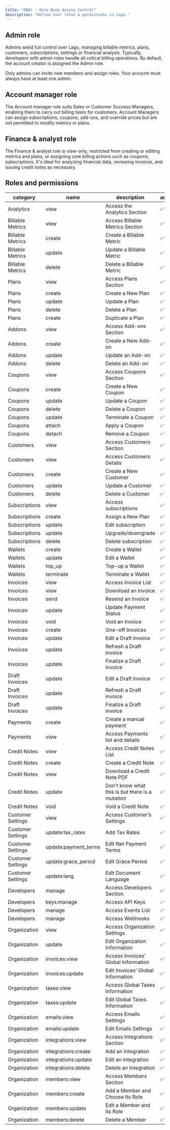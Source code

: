 ```yaml
---
title: "RBAC - Role Base Access Control"
description: "Define user roles & permissions in Lago."
---
```


## Admin role

Admins wield full control over Lago, managing billable metrics, plans, customers, subscriptions, settings or financial analysis.
Typically, developers with admin roles handle all critical billing operations. By default, the account creator is assigned the Admin role.

<Info>
  Only admins can invite new members and assign roles. Your account must always
  have at least one admin.
</Info>

## Account manager role

The Account manager role suits Sales or Customer Success Managers, enabling them to carry out billing tasks for customers.
Account Managers can assign subscriptions, coupons, add-ons, and override prices but are not permitted to modify metrics or plans.

## Finance & analyst role

The Finance & analyst role is view-only, restricted from creating or editing metrics and plans, or assigning core billing actions such as coupons,
subscriptions. It's ideal for analyzing financial data, reviewing invoices, and issuing credit notes as necessary.

## Roles and permissions

| category          | name                 | description                                     | admin | manager | finance |
| ----------------- | -------------------- | ----------------------------------------------- | ----- | ------- | ------- |
| Analytics         | view                 | Access the Analytics Section                    | ✅    | ❌      | ✅      |
| Billable Metrics  | view                 | Access Billable Metrics Section                 | ✅    | ❌      | ❌      |
| Billable Metrics  | create               | Create a Billable Metric                        | ✅    | ❌      | ❌      |
| Billable Metrics  | update               | Update a Billable Metric                        | ✅    | ❌      | ❌      |
| Billable Metrics  | delete               | Delete a Billable Metric                        | ✅    | ❌      | ❌      |
| Plans             | view                 | Access Plans Section                            | ✅    | ✅      | ✅      |
| Plans             | create               | Create a New Plan                               | ✅    | ❌      | ❌      |
| Plans             | update               | Update a Plan                                   | ✅    | ❌      | ❌      |
| Plans             | delete               | Delete a Plan                                   | ✅    | ❌      | ❌      |
| Plans             | create               | Duplicate a Plan                                | ✅    | ❌      | ❌      |
| Addons            | view                 | Access Add-ons Section                          | ✅    | ✅      | ✅      |
| Addons            | create               | Create a New Add-on                             | ✅    | ❌      | ❌      |
| Addons            | update               | Update an Add-on                                | ✅    | ❌      | ❌      |
| Addons            | delete               | Delete an Add-on                                | ✅    | ❌      | ❌      |
| Coupons           | view                 | Access Coupons Section                          | ✅    | ✅      | ✅      |
| Coupons           | create               | Create a New Coupon                             | ✅    | ❌      | ❌      |
| Coupons           | update               | Update a Coupon                                 | ✅    | ❌      | ❌      |
| Coupons           | delete               | Delete a Coupon                                 | ✅    | ❌      | ❌      |
| Coupons           | update               | Terminate a Coupon                              | ✅    | ❌      | ❌      |
| Coupons           | attach               | Apply a Coupon                                  | ✅    | ✅      | ❌      |
| Coupons           | detach               | Remove a Coupon                                 | ✅    | ✅      | ❌      |
| Customers         | view                 | Access Customers Section                        | ✅    | ✅      | ✅      |
| Customers         | view                 | Access Customers Details                        | ✅    | ✅      | ✅      |
| Customers         | create               | Create a New Customer                           | ✅    | ✅      | ❌      |
| Customers         | update               | Update a Customer                               | ✅    | ✅      | ❌      |
| Customers         | delete               | Delete a Customer                               | ✅    | ✅      | ❌      |
| Subscriptions     | view                 | Access subscriptions                            | ✅    | ✅      | ✅      |
| Subscriptions     | create               | Assign a New Plan                               | ✅    | ✅      | ❌      |
| Subscriptions     | update               | Edit subscription                               | ✅    | ✅      | ❌      |
| Subscriptions     | update               | Upgrade/downgrade                               | ✅    | ✅      | ❌      |
| Subscriptions     | delete               | Delete subscription                             | ✅    | ✅      | ❌      |
| Wallets           | create               | Create a Wallet                                 | ✅    | ✅      | ❌      |
| Wallets           | update               | Edit a Wallet                                   | ✅    | ✅      | ❌      |
| Wallets           | top_up               | Top-up a Wallet                                 | ✅    | ✅      | ❌      |
| Wallets           | terminate            | Terminate a Wallet                              | ✅    | ✅      | ❌      |
| Invoices          | view                 | Access Invoice List                             | ✅    | ✅      | ✅      |
| Invoices          | view                 | Download an Invoice                             | ✅    | ✅      | ✅      |
| Invoices          | send                 | Resend an Invoice                               | ✅    | ✅      | ✅      |
| Invoices          | update               | Update Payment Status                           | ✅    | ✅      | ✅      |
| Invoices          | void                 | Void an Invoice                                 | ✅    | ✅      | ✅      |
| Invoices          | create               | One-off Invoices                                | ✅    | ✅      | ✅      |
| Invoices          | update               | Edit a Draft Invoice                            | ✅    | ✅      | ✅      |
| Invoices          | update               | Refresh a Draft invoice                         | ✅    | ✅      | ✅      |
| Invoices          | update               | Finalize a Draft invoice                        | ✅    | ✅      | ✅      |
| Draft Invoices    | update               | Edit a Draft Invoice                            | ✅    | ✅      | ✅      |
| Draft Invoices    | update               | Refresh a Draft invoice                         | ✅    | ✅      | ✅      |
| Draft Invoices    | update               | Finalize a Draft invoice                        | ✅    | ✅      | ✅      |
| Payments          | create               | Create a manual payment                         | ✅    | ✅      | ✅      |
| Payments          | view                 | Access Payments list and details                | ✅    | ✅      | ✅      |
| Credit Notes      | view                 | Access Credit Notes List                        | ✅    | ✅      | ✅      |
| Credit Notes      | create               | Create a Credit Note                            | ✅    | ✅      | ✅      |
| Credit Notes      | view                 | Download a Credit Note PDF                      | ✅    | ✅      | ✅      |
| Credit Notes      | update               | Don't know what this is but there is a mutation | ✅    | ✅      | ✅      |
| Credit Notes      | void                 | Void a Credit Note                              | ✅    | ✅      | ✅      |
| Customer Settings | view                 | Access Customer’s Settings                      | ✅    | ✅      | ✅      |
| Customer Settings | update:tax_rates     | Add Tax Rates                                   | ✅    | ✅      | ✅      |
| Customer Settings | update:payment_terms | Edit Net Payment Terms                          | ✅    | ✅      | ✅      |
| Customer Settings | update:grace_period  | Edit Grace Period                               | ✅    | ✅      | ✅      |
| Customer Settings | update:lang          | Edit Document Language                          | ✅    | ✅      | ✅      |
| Developers        | manage               | Access Developers Section                       | ✅    | ❌      | ❌      |
| Developers        | keys:manage          | Access API Keys                                 | ✅    | ❌      | ❌      |
| Developers        | manage               | Access Events List                              | ✅    | ❌      | ❌      |
| Developers        | manage               | Access Webhooks                                 | ✅    | ❌      | ❌      |
| Organization      | view                 | Access Organization Settings                    | ✅    | ❌      | ✅      |
| Organization      | update               | Edit Organization Information                   | ✅    | ❌      | ✅      |
| Organization      | invoices:view        | Access Invoices’ Global Information             | ✅    | ❌      | ✅      |
| Organization      | invoices:update      | Edit Invoices’ Global Information               | ✅    | ❌      | ✅      |
| Organization      | taxes:view           | Access Global Taxes Information                 | ✅    | ❌      | ❌      |
| Organization      | taxes:update         | Edit Global Taxes Information                   | ✅    | ❌      | ❌      |
| Organization      | emails:view          | Access Emails Settings                          | ✅    | ❌      | ❌      |
| Organization      | emails:update        | Edit Emails Settings                            | ✅    | ❌      | ❌      |
| Organization      | integrations:view    | Access Integrations Section                     | ✅    | ❌      | ✅      |
| Organization      | integrations:create  | Add an Integration                              | ✅    | ❌      | ✅      |
| Organization      | integrations:update  | Edit an Integration                             | ✅    | ❌      | ✅      |
| Organization      | integrations:delete  | Delete an Integration                           | ✅    | ❌      | ✅      |
| Organization      | members:view         | Access Members Section                          | ✅    | ❌      | ❌      |
| Organization      | members:create       | Add a Member and Choose Its Role                | ✅    | ❌      | ❌      |
| Organization      | members:update       | Edit a Member and Its Role                      | ✅    | ❌      | ❌      |
| Organization      | members:delete       | Delete a Member                                 | ✅    | ❌      | ❌      |
